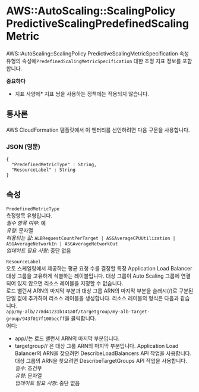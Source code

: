 # AWS::AutoScaling::ScalingPolicy PredictiveScalingPredefinedScalingMetric

AWS::AutoScaling::ScalingPolicy PredictiveScalingMetricSpecification 속성 유형의 속성에`PredefinedScalingMetricSpecification` 대한 조정 지표 정보를 포함합니다.

**중요하다**

- 지표 사양에\* 지표 쌍을 사용하는 정책에는 적용되지 않습니다.

## 통사론

AWS CloudFormation 템플릿에서 이 엔터티를 선언하려면 다음 구문을 사용합니다.

### JSON (영문)

```
{
  "PredefinedMetricType" : String,
  "ResourceLabel" : String
}
```

## 속성

`PredefinedMetricType`  
측정항목 유형입니다.  
_필수 항목 여부_: 예  
_유형_: 문자열  
_허용되는 값_: `ALBRequestCountPerTarget | ASGAverageCPUUtilization | ASGAverageNetworkIn | ASGAverageNetworkOut`  
_업데이트 필요 사항_: 중단 없음

`ResourceLabel`  
오토 스케일링에서 제공하는 평균 요청 수를 결정할 특정 Application Load Balancer 대상 그룹을 고유하게 식별하는 레이블입니다. 대상 그룹이 Auto Scaling 그룹에 연결되어 있지 않으면 리소스 레이블을 지정할 수 없습니다.  
로드 밸런서 ARN의 마지막 부분과 대상 그룹 ARN의 마지막 부분을 슬래시(/)로 구분된 단일 값에 추가하여 리소스 레이블을 생성합니다. 리소스 레이블의 형식은 다음과 같습니다.  
 `app/my-alb/778d41231b141a0f/targetgroup/my-alb-target-group/943f017f100becff`을 클릭합니다.  
어디:

- app/<load-balancer-name>/<load-balancer-id>는 로드 밸런서 ARN의 마지막 부분입니다.
- targetgroup/<target-group-name>/<target-group-id> 은 대상 그룹 ARN의 마지막 부분입니다.
  Application Load Balancer의 ARN을 찾으려면 DescribeLoadBalancers API 작업을 사용합니다. 대상 그룹의 ARN을 찾으려면 DescribeTargetGroups API 작업을 사용합니다.  
  _필수_: 조건부  
  _유형_: 문자열  
  _업데이트 필요 사항_: 중단 없음

